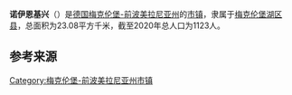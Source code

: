 {{noteTA|G1=德国地名|G2=Landkreis|G3=单位}}
{{Infobox settlement
| name = 诺伊恩基兴
| native_name = {{lang|de|Neuenkirchen}}
| settlement_type = {{GER}}[[市镇_(德国)|市镇]]
| image_skyline = Neuenkirchen (bei Neubrandenburg) Kirche 2010-10-18 164.JPG
| image_caption = 诺伊恩基兴风光
| image_flag = 
| image_seal = 
| image_map = Neuenkirchen in MBS.svg
| map_caption = 诺伊恩基兴在梅克伦堡湖区县的位置
| pushpin_map = Germany
| pushpin_relief = Relief Map of Germany.svg
| pushpin_label_position = left
| pushpin_map_caption = 诺伊恩基兴在德国的位置
| subdivision_type = 国家
| subdivision_name = {{GER}}
| subdivision_type1 = [[联邦州_(德国)|州]]
| subdivision_name1 = [[梅克伦堡-前波美拉尼亚州|梅克伦堡-前波美拉尼亚州]]
| subdivision_type2 = [[县_(德国)|县]]
| subdivision_name2 = [[梅克伦堡湖区县|梅克伦堡湖区县]]
| seat = Neubrandenburger Str. 48<br>17235 Neverin
| leader_party = [[无党籍|无党籍]]
| leader_title = [[市长|市长]]
| leader_name = Falk Wiskow
| elevation_m = 74
| area_footnotes = 
| area_total_km2 = 23.08
| population_as_of = 2019年12月31日
| population_footnotes = 
| population_total = 1123
| population_density_km2 = auto
| timezone = [[欧洲中部时间|CET]]
| utc_offset = +1
| timezone_DST = [[欧洲中部夏令时间|CEST]]
| utc_offset_DST = +2
| coordinates = {{coord|53|36|00|N|13|22|00|E|display=inline,title|region:DE_type:city}}
| postal_code_type = [[德国邮政编码列表|邮政编码]]
| postal_code = 17039
| registration_plate_type = [[德国车辆号牌|车辆号牌]]
| registration_plate = MSE, AT, DM, MC, MST, MÜR, NZ, RM, WRN
| footnotes = 资料最后更新：{{date|2021-01-31|iso}}
}}
'''诺伊恩基兴'''（{{lang-de|Neuenkirchen}}）是[[德国|德国]][[梅克伦堡-前波美拉尼亚州|梅克伦堡-前波美拉尼亚州]]的[[市镇_(德国)|市镇]]，隶属于[[梅克伦堡湖区县|梅克伦堡湖区县]]，总面积为23.08平方千米，截至2020年总人口为1123人。

== 参考来源 ==
{{reflist}}

{{梅克伦堡湖区县行政区划}}
{{Authority control}}
{{DEFAULTSORT:Neuenkirchen (bei Neubrandenburg)}}
[[Category:梅克伦堡-前波美拉尼亚州市镇|Category:梅克伦堡-前波美拉尼亚州市镇]]